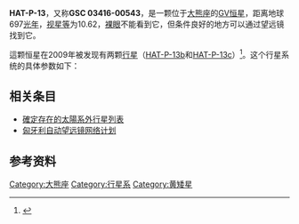 {{Starbox begin 
| name = HAT-P-13
}} 
{{Starbox image 
| image = 
| caption =HAT-P-13
}} 
{{Starbox observe 
| epoch = [[J2000.0|J2000.0]]
| constell = [[大熊座|大熊座]]
| ra = {{RA|08|39|32}}
| dec = {{DEC|+47|21|07}}
| appmag_v = +10.62
}} 
{{Starbox character
| class = G4V
| r-i = ?
| v-r = ?
| b-v = ?
| u-b = ?
| variable = 
}} 
{{Starbox astrometry 
| radial_v = 
| prop_mo_ra = -25.2
| prop_mo_dec = -27.6
| parallax = 
| p_error = 
| dist_ly = 697.9
| dist_pc = 214
| absmag_v =
}}  
{{Starbox detail 
| age = 50亿
| metal = 0.43 [Fe/H]
| mass = 1.22
| radius =  1.56
| gravity =
| rotation = 
| luminosity = 
| temperature = 5638
}} 
{{Starbox catalog 
| names = GSC 03416-00543<br>KIC 10666592<br>J08393180+4721073<br>TYC 3416-543-1
}} 
{{Starbox end}}

'''HAT-P-13'''，又称'''GSC 03416-00543'''，是一颗位于[[大熊座|大熊座]]的[[黄矮星|GV恒星]]，距离地球697[[光年|光年]]，[[视星等|视星等]]为10.62，[[肉眼|裸眼]]不能看到它，但条件良好的地方可以通过望远镜找到它。

這颗恒星在2009年被发现有两颗[[系外行星|行星]]（[[HAT-P-13b|HAT-P-13b]]和[[HAT-P-13c|HAT-P-13c]]）<ref>{{Cite web |url=http://arxiv.org/abs/0907.3525 |title=HAT-P-13b,c: a transiting hot Jupiter with a massive outer companion on an eccentric orbit |accessdate=2010-02-19 |archive-date=2020-07-22 |archive-url=https://web.archive.org/web/20200722210326/https://arxiv.org/abs/0907.3525 |dead-url=no }}</ref>。这个行星系统的具体参数如下：

{{Planetbox-2p
| [[HAT-P-13b|b]]
| 0.851
| 2.91626
| 0.0426
| 0.021
|-
| [[HAT-P-13c|c]]
| ≥15.2
| 428.5
| 1.186
| 0.691
}}

== 相关条目 ==
* [[確定存在的太陽系外行星列表|確定存在的太陽系外行星列表]]
* [[匈牙利自动望远镜网络计划|匈牙利自动望远镜网络计划]]

== 参考资料 ==
{{reflist}}

{{Sky|08|39|32|+|47|21|07}}

[[Category:大熊座|Category:大熊座]]
[[Category:行星系|Category:行星系]]
[[Category:黄矮星|Category:黄矮星]]
